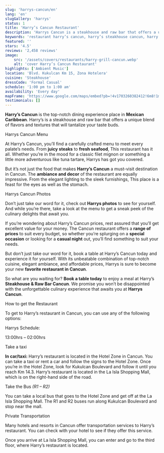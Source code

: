 ```yaml
---
slug: 'harrys-cancun/en'
lang: 'en'
slugGallery: 'harrys'
status: 1
title: 'Harry’s Cancun Restaurant'
description: 'Harrys Cancun is a steakhouse and raw bar that offers a unique blend of flavors and textures that will tantalize your taste buds.'
keywords: 'restaurant harry’s cancun, harry’s steakhouse cancun, harry’s raw bar cancun'
featured: ''
stars: '4.5'
reviews: '2,458 reviews'
image:
    src: '/assets/covers/restaurants/harry-grill-cancun.webp'
    alt: 'cover Harry’s Cancun Restaurant'
highlights: ['Ambient Music']
location: 'Blvd. Kukulcan Km 15, Zona Hotelera'
cuisine: 'Steakhouse'
dressCode: 'Formal Casual'
schedule: '1:00 pm to 1:00 am'
availability: 'Every day'
mapFrame: 'https://www.google.com/maps/embed?pb=!4v1703260382412!6m8!1m7!1sCAoSLEFGMVFpcE0ya2JLU2tLZXBqaVNnd3ZLQmh4bThleFljT2NSSE9leVlGU0RP!2m2!1d21.092888626804!2d-86.770966549223!3f16.39!4f-13.39!5f0.48818408613213227'
testimonials: []
---
```



<TagP><strong>Harry’s Cancun</strong> is the top-notch dining experience place in <strong>Mexican Caribbean</strong>. Harry’s is a steakhouse and raw bar that offers a unique blend of flavors and textures that will tantalize your taste buds.</TagP>

<TagH3>Harrys Cancun Menu</TagH3>

<TagP>At Harry’s Cancun, you’ll find a carefully crafted menu to meet every palate’s needs. From <strong>juicy steaks</strong> to <strong>fresh seafood</strong>, This restaurant has it all. Whether you’re in the mood for a classic filet mignon or something a little more adventurous like tuna tartare, Harrys has got you covered.</TagP>

<TagP>But it’s not just the food that makes <strong>Harry’s Cancun</strong> a must-visit destination in Cancun. The <strong>ambiance and decor</strong> of the restaurant are equally impressive. From the elegant lighting to the sleek furnishings, This place is a feast for the eyes as well as the stomach.</TagP>

<TagH3>Harrys Cancun Photos</TagH3>

<TagP>Don’t just take our word for it, check out <strong>Harrys photos</strong> to see for yourself. And while you’re there, take a look at the menu to get a sneak peek of the culinary delights that await you.</TagP>

<TagP>If you’re wondering about Harry’s Cancun prices, rest assured that you’ll get excellent value for your money. The Cancun restaurant offers a <strong>range of prices</strong> to suit every budget, so whether you’re splurging on a <strong>special occasion</strong> or looking for a <strong>casual night</strong> out, you’ll find something to suit your needs.</TagP>

<TagP>But don’t just take our word for it, book a table at Harry’s Cancun today and experience it for yourself. With its unbeatable combination of top-notch cuisine, elegant ambiance, and affordable prices, Harrys is sure to become your new <strong>favorite restaurant in Cancun</strong>.</TagP>

<MapFrame
    client:visible
    url="https://www.google.com/maps/embed?pb=!1m14!1m8!1m3!1d59575.22152944013!2d-86.7926025!3d21.0546281!3m2!1i1024!2i768!4f13.1!3m3!1m2!1s0x8f4c289033b23e2d%3A0x37a8cce6681f77f6!2sHarry&#39;s%20Steakhouse%20%26%20Raw%20Bar%20%7C%20Cancun!5e0!3m2!1ses-419!2smx!4v1703260787688!5m2!1ses-419!2smx"
    titleAct={frontmatter.title}
    textMap="See restaurant"
/>

<TagP>So what are you waiting for? <strong>Book a table today</strong> to enjoy a meal at Harry’s <strong>Steakhouse & Raw Bar Cancun</strong>. We promise you won’t be disappointed with the unforgettable culinary experience that awaits you at <strong>Harrys Cancun</strong>.</TagP>

<TagH2>How to get the Restaurant</TagH2>

<TagP>To get to Harry’s restaurant in Cancun, you can use any of the following options:</TagP>

<TagH3>Harrys Schedule:</TagH3>

<TagP>13:00hrs – 02:00hrs</TagP>

<TagH3>Take a taxi</TagH3>

<TagP><strong>In car/taxi:</strong> Harry’s restaurant is located in the Hotel Zone in Cancun. You can take a taxi or rent a car and follow the signs to the Hotel Zone. Once you’re in the Hotel Zone, look for Kukulcan Boulevard and follow it until you reach Km 14.3. Harry’s restaurant is located in the La Isla Shopping Mall, which is on the right-hand side of the road.</TagP>

<TagH3>Take the Bus <em>(R1 – R2)</em></TagH3>

<TagP>You can take a local bus that goes to the Hotel Zone and get off at the La Isla Shopping Mall. The R1 and R2 buses run along Kukulcan Boulevard and stop near the mall.</TagP>

<TagH3>Private Transportation</TagH3>

<TagP>Many hotels and resorts in Cancun offer transportation services to Harry’s restaurant. You can check with your hotel to see if they offer this service.</TagP>

<TagP>Once you arrive at La Isla Shopping Mall, you can enter and go to the third floor, where Harry’s restaurant is located.</TagP>
